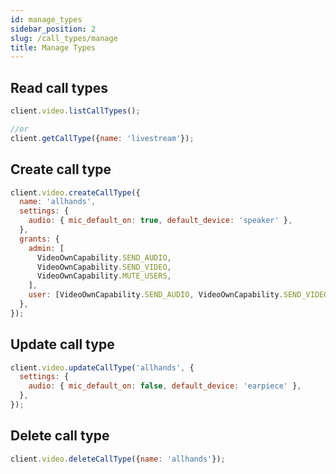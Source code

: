 ```yaml
---
id: manage_types
sidebar_position: 2
slug: /call_types/manage
title: Manage Types
---
```



## Read call types

<Tabs groupId="examples">
<TabItem value="js" label="JavaScript">

```js
client.video.listCallTypes();

//or
client.getCallType({name: 'livestream'});
```

</TabItem>
</Tabs>

## Create call type

<Tabs groupId="examples">
<TabItem value="js" label="JavaScript">

```js
client.video.createCallType({
  name: 'allhands',
  settings: {
    audio: { mic_default_on: true, default_device: 'speaker' },
  },
  grants: {
    admin: [
      VideoOwnCapability.SEND_AUDIO,
      VideoOwnCapability.SEND_VIDEO,
      VideoOwnCapability.MUTE_USERS,
    ],
    user: [VideoOwnCapability.SEND_AUDIO, VideoOwnCapability.SEND_VIDEO],
  },
});
```

</TabItem>
</Tabs>

## Update call type

<Tabs groupId="examples">
<TabItem value="js" label="JavaScript">

```js
client.video.updateCallType('allhands', {
  settings: {
    audio: { mic_default_on: false, default_device: 'earpiece' },
  },
});
```

</TabItem>
</Tabs>

## Delete call type

<Tabs groupId="examples">
<TabItem value="js" label="JavaScript">

```js
client.video.deleteCallType({name: 'allhands'});
```

</TabItem>
</Tabs>
